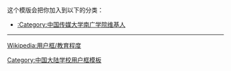 {{Userbox
|border-c=#D1BA2C
|border-s=2
|id-c=#FFFFFF
|id-fc=#DC0000
|id=CUCN
|info-c=#00C800
|info-fc=#0000DC
|info=这个用户是[[中國傳媒大學南廣學院|<span style="color: white;">中國傳媒大學南廣學院</span>]]的校友、学生或老师。
}}
<includeonly>[[Category:中国传媒大学南广学院维基人|{{PAGENAME}}]]</includeonly>
<noinclude>
<div style="clear:both">
这个模版会把你加入到以下的分类：
*[[:Category:中国传媒大学南广学院维基人]]
----
[[Wikipedia:用户框/教育程度]]</div>
{{UF-hcard-part}}
[[Category:中国大陆学校用户框模板]]
</noinclude>